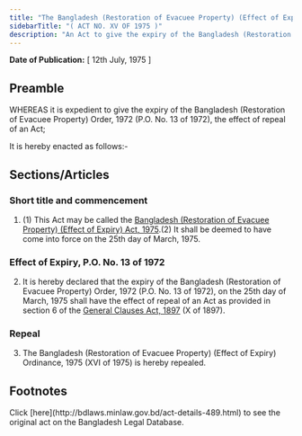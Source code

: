 ```yaml
---
title: "The Bangladesh (Restoration of Evacuee Property) (Effect of Expiry) Act, 1975"
sidebarTitle: "( ACT NO. XV OF 1975 )"
description: "An Act to give the expiry of the Bangladesh (Restoration of Evacuee Property) Order, 1972, the effect of repeal of an Act."
---
```


**Date of Publication:** [ 12th July, 1975 ]

## Preamble

WHEREAS it is expedient to give the expiry of the Bangladesh (Restoration of Evacuee Property) Order, 1972 (P.O. No. 13 of 1972), the effect of repeal of an Act;

It is hereby enacted as follows:-

## Sections/Articles

### Short title and commencement

1. (1) This Act may be called the [Bangladesh (Restoration of Evacuee Property) (Effect of Expiry) Act, 1975](/laws/volume-19/act-489 "Bangladesh (Restoration of Evacuee Property) (Effect of Expiry) Act, 1975").(2) It shall be deemed to have come into force on the 25th day of March, 1975.

### Effect of Expiry, P.O. No. 13 of 1972

2. It is hereby declared that the expiry of the Bangladesh (Restoration of Evacuee Property) Order, 1972 (P.O. No. 13 of 1972), on the 25th day of March, 1975 shall have the effect of repeal of an Act as provided in section 6 of the [General Clauses Act, 1897](/laws/volume-3/act-73 "General Clauses Act, 1897") (X of 1897).

### Repeal

3. The Bangladesh (Restoration of Evacuee Property) (Effect of Expiry) Ordinance, 1975 (XVI of 1975) is hereby repealed.

## Footnotes

<Note>
  Click [here](http://bdlaws.minlaw.gov.bd/act-details-489.html) to see the original act on the Bangladesh Legal Database.
</Note>
